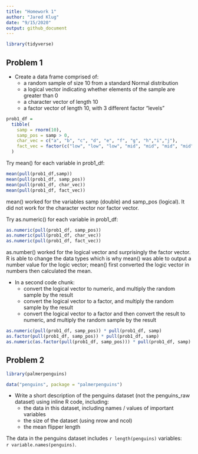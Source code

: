 ```yaml
---
title: "Homework 1"
author: "Jared Klug"
date: "9/15/2020"
output: github_document
---
```

```r

library(tidyverse)

```

## Problem 1
* Create a data frame comprised of:
  + a random sample of size 10 from a standard Normal distribution
  + a logical vector indicating whether elements of the sample are greater than 0
  + a character vector of length 10
  + a factor vector of length 10, with 3 different factor “levels”
  
```r

prob1_df = 
  tibble(
    samp = rnorm(10),
    samp_pos = samp > 0,
    char_vec = c("a", "b", "c", "d", "e", "f", "g", "h","i","j"),
    fact_vec = factor(c("low", "low", "low", "mid", "mid", "mid", "mid", "high", "high", "high"))
  )

```

Try mean() for each variable in prob1_df:

```r

mean(pull(prob1_df,samp))
mean(pull(prob1_df, samp_pos))
mean(pull(prob1_df, char_vec))
mean(pull(prob1_df, fact_vec))

```

mean() worked for the variables samp (double) and samp_pos (logical). It did not work for the character vector nor factor vector.  

Try as.numeric() for each variable in prob1_df:

```r

as.numeric(pull(prob1_df, samp_pos))
as.numeric(pull(prob1_df, char_vec))
as.numeric(pull(prob1_df, fact_vec))

```

as.number() worked for the logical vector and surprisingly the factor vector. R is able to change the data types which is why mean() was able to output a number value for the logic vector; mean() first converted the logic vector in numbers then calculated the mean. 

* In a second code chunk:
    + convert the logical vector to numeric, and multiply the random sample by the result
    + convert the logical vector to a factor, and multiply the random sample by the result
    + convert the logical vector to a factor and then convert the result to numeric, and multiply the random sample by the result
    
```r

as.numeric(pull(prob1_df, samp_pos)) * pull(prob1_df, samp)
as.factor(pull(prob1_df, samp_pos)) * pull(prob1_df, samp)
as.numeric(as.factor(pull(prob1_df, samp_pos))) * pull(prob1_df, samp)

```

## Problem 2 

```r

library(palmerpenguins)

data("penguins", package = "palmerpenguins")

```

* Write a short description of the penguins dataset (not the penguins_raw dataset) using inline R code, including:
  + the data in this dataset, including names / values of important variables
  + the size of the dataset (using nrow and ncol)
  + the mean flipper length  
  
The data in the penguins dataset includes `r length(penguins)` variables:  
`r variable.names(penguins)`.   

